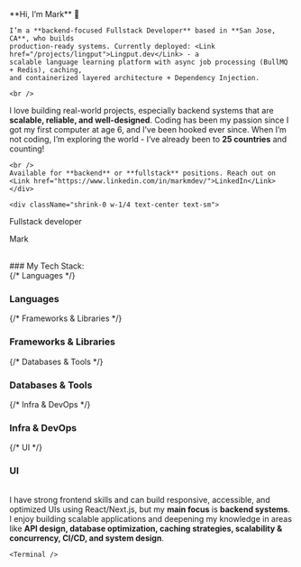 

<BaseLayout>
  <div className="font-plex">
  <div className="flex flex-col-reverse lg:flex-row justify-between">
  <div>
    **Hi, I’m Mark** 👋

    I’m a **backend-focused Fullstack Developer** based in **San Jose, CA**, who builds
    production-ready systems. Currently deployed: <Link href="/projects/lingput">Lingput.dev</Link> - a
    scalable language learning platform with async job processing (BullMQ + Redis), caching,
    and containerized layered architecture + Dependency Injection.

    <br />

I love building real-world projects, especially backend systems that are
**scalable, reliable, and well-designed**. Coding has been my passion since I
got my first computer at age 6, and I’ve been hooked ever since. When I’m not
coding, I’m exploring the world - I’ve already been to **25 countries** and
counting!

    <br />
    Available for **backend** or **fullstack** positions. Reach out on <Link href="https://www.linkedin.com/in/markmdev/">LinkedIn</Link>
    </div>

    <div className="shrink-0 w-1/4 text-center text-sm">

<Win95Image src={MarkPhoto} alt="Mark"/>
<p className="hidden md:block">Fullstack developer</p>
<p className="hidden md:block">Mark</p>
</div>
</div>
<br/>
    ### My Tech Stack:
    <div className="space-y-6">
  {/* Languages */}
  <div className="flex items-center gap-6">
    <h3 className="w-32 text-right font-medium text-sm">Languages</h3>
    <div className="flex-1 grid grid-cols-4 sm:grid-cols-6 md:grid-cols-8 gap-4 place-items-center">
      <Tech src={TypeScriptImage} alt="TypeScript" label="TypeScript" />
      <Tech src={JavaScriptImage} alt="JavaScript" label="JavaScript" />
      <Tech src={PythonImage} alt="Python" label="Python" />
    </div>
  </div>

{/* Frameworks & Libraries */}

<div className="flex items-center gap-6">
  <h3 className="w-32 text-right font-medium text-sm">
    Frameworks & Libraries
  </h3>
  <div className="flex-1 grid grid-cols-4 sm:grid-cols-6 md:grid-cols-8 gap-4 place-items-center">
    <Tech src={NodejsImage} alt="Node.js" label="Node.js" />
    <Tech src={ExpressImage} alt="Express" label="Express" />
    <Tech src={NextjsImage} alt="Next.js" label="Next.js" />
    <Tech src={ReactImage} alt="React" label="React" />
    <Tech src={SocketioImage} alt="Socket.io" label="Socket.io" />
    <Tech src={JestImage} alt="Jest" label="Jest" />
    <Tech src={VitejsImage} alt="Vite.js" label="Vite.js" />
  </div>
</div>

{/* Databases & Tools */}

<div className="flex items-center gap-6">
  <h3 className="w-32 text-right font-medium text-sm">Databases & Tools</h3>
  <div className="flex-1 grid grid-cols-4 sm:grid-cols-6 md:grid-cols-8 gap-4 place-items-center">
    <Tech src={PostgresImage} alt="PostgreSQL" label="PostgreSQL" />
    <Tech src={PrismaImage} alt="Prisma" label="Prisma" />
    <Tech src={RedisImage} alt="Redis" label="Redis" />
    <Tech src={BullmqImage} alt="BullMQ" label="BullMQ" />
  </div>
</div>

{/* Infra & DevOps */}

<div className="flex items-center gap-6">
  <h3 className="w-32 text-right font-medium text-sm">Infra & DevOps</h3>
  <div className="flex-1 grid grid-cols-4 sm:grid-cols-6 md:grid-cols-8 gap-4 place-items-center">
    <Tech src={DockerImage} alt="Docker" label="Docker" />
    <Tech src={NGINXImage} alt="NGINX" label="NGINX" />
    <Tech src={AWSImage} alt="AWS" label="AWS" />
    <Tech src={DigitalOceanImage} alt="Digital Ocean" label="Digital Ocean" />
    <Tech
      src={GitHubActionsImage}
      alt="GitHub Actions"
      label="GitHub Actions"
    />
    <Tech src={GitHubImage} alt="GitHub" label="GitHub" />
    <Tech src={NPMImage} alt="NPM" label="NPM" />
  </div>
</div>

{/* UI */}

  <div className="flex items-center gap-6">
    <h3 className="w-32 text-right font-medium text-sm">UI</h3>
    <div className="flex-1 grid grid-cols-4 sm:grid-cols-6 md:grid-cols-8 gap-4 place-items-center">
      <Tech src={TailwindImage} alt="Tailwind CSS" label="Tailwind CSS" />
    </div>
  </div>
</div>

<br />I have strong frontend skills and can build responsive, accessible, and
optimized UIs using React/Next.js, but my **main focus** is **backend systems**.
I enjoy building scalable applications and deepening my knowledge in areas like
**API design, database optimization, caching strategies, scalability &
concurrency, CI/CD, and system design**.

    <Terminal />

  </div>
</BaseLayout>
